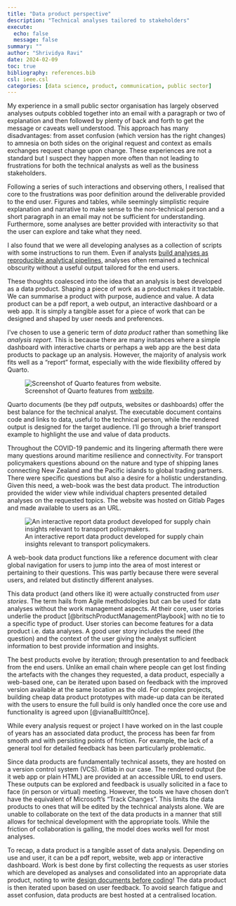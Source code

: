 ```yaml
---
title: "Data product perspective"
description: "Technical analyses tailored to stakeholders"
execute:
  echo: false
  message: false
summary: ""
author: "Shrividya Ravi"
date: 2024-02-09
toc: true
bibliography: references.bib
csl: ieee.csl
categories: [data science, product, communication, public sector]
---
```


My experience in a small public sector organisation has largely observed analyses outputs cobbled together into an email with a paragraph or two of explanation and then followed by plenty of back and forth to get the message or caveats well understood. This approach has many disadvantages: from asset confusion (which version has the right changes) to amnesia on both sides on the original request and context as emails exchanges request change upon change. These experiences are not a standard but I suspect they happen more often than not leading to frustrations for both the technical analysts as well as the business stakeholders.

Following a series of such interactions and observing others, I realised that core to the frustrations was poor definition around the deliverable provided to the end user. Figures and tables, while seemingly simplistic require explanation and narrative to make sense to the non-technical person and a short paragraph in an email may not be sufficient for understanding. Furthermore, some analyses are better provided with interactivity so that the user can explore and take what they need. 

I also found that we were all developing analyses as a collection of scripts with some instructions to run them. Even if analysts [build analyses as reproducible analytical pipelines](../analysis-as-rap/index.qmd), analyses often remained a technical obscurity without a useful output tailored for the end users. 

These thoughts coalesced into the idea that an analysis is best developed as a data product. Shaping a piece of work as a product makes it tractable. We can summarise a product with purpose, audience and value. A data product can be a pdf report, a web output, an interactive dashboard or a web app. It is simply a tangible asset for a piece of work that can be designed and shaped by user needs and preferences. 

I've chosen to use a generic term of *data product* rather than something like *analysis report*. This is because there are many instances where a simple dashboard with interactive charts or perhaps a web app are the best data products to package up an analysis. However, the majority of analysis work fits well as a "report" format, especially with the wide flexibility offered by Quarto.

![Screenshot of Quarto features from [website](https://quarto.org/).](Pasted image 20240119141647.png)

Quarto documents (be they pdf outputs, websites or dashboards) offer the best balance for the technical analyst. The executable document contains code and links to data, useful to the technical person, while the rendered output is designed for the target audience. I'll go through a brief transport example to highlight the use and value of data products. 

Throughout the COVID-19 pandemic and its lingering aftermath there were many questions around maritime resilience and connectivity. For transport policymakers questions abound on the nature and type of shipping lanes connecting New Zealand and the Pacific islands to global trading partners. There were specific questions but also a desire for a holistic understanding. Given this need, a web-book was the best data product. The introduction provided the wider view while individual chapters presented detailed analyses on the requested topics. The website was hosted on Gitlab Pages and made available to users as an URL. 

![An interactive report data product developed for supply chain insights relevant to transport policymakers.](Pasted image 20240119143502.png)

A web-book data product functions like a reference document with clear global navigation for users to jump into the area of most interest or pertaining to their questions. This was partly because there were several users, and related but distinctly different analyses.  

This data product (and others like it) were actually constructed from *user stories*. The term hails from Agile methodologies but can be used for data analyses without the work management aspects. At their core, user stories underlie the product [@britschProductManagementPlaybook] with no tie to a specific type of product. User stories can become features for a data product i.e. data analyses. A good user story includes the need (the question) and the context of the user giving the analyst sufficient information to best provide information and insights.

The best products evolve by iteration; through presentation to and feedback from the end users. Unlike an email chain where people can get lost finding the artefacts with the changes they requested, a data product, especially a web-based one, can be iterated upon based on feedback with the improved version available at the same location as the old. For complex projects, building cheap data product prototypes with made-up data can be iterated with the users to ensure the full build is only handled once the core use and functionality is agreed upon [@vianaBuiltItOnce]. 

While every analysis request or project I have worked on in the last couple of years has an associated data product, the process has been far from smooth and with persisting points of friction. For example, the lack of a general tool for detailed feedback has been particularly problematic. 

Since data products are fundamentally technical assets, they are hosted on a version control system (VCS). Gitlab in our case. The rendered output (be it web app or plain HTML) are provided at an accessible URL to end users. These outputs can be explored and feedback is usually solicited in a face to face (in person or virtual) meeting. However, the tools we have chosen don't have the equivalent of Microsoft's "Track Changes". This limits the data products to ones that will be edited by the technical analysts alone. We are unable to collaborate on the text of the data products in a manner that still allows for technical development with the appropriate tools. While the friction of collaboration is galling, the model does works well for most analyses.

To recap, a data product is a tangible asset of data analysis. Depending on use and user, it can be a pdf report, website, web app or interactive dashboard. Work is best done by first collecting the requests as user stories which are developed as analyses and consolidated into an appropriate data product, noting to write [design documents before coding](../design-documents/index.qmd)! The data product is then iterated upon based on user feedback. To avoid search fatigue and asset confusion, data products are best hosted at a centralised location. 
